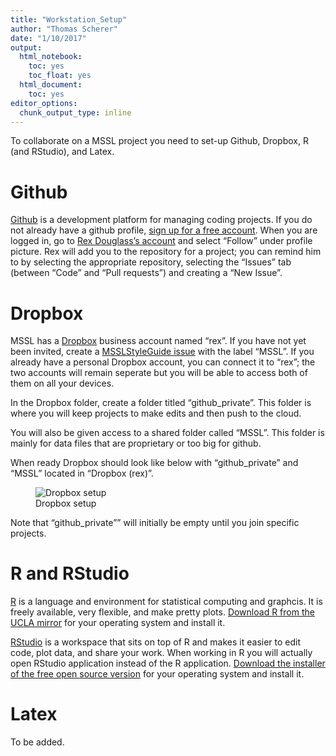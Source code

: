 ```yaml
---
title: "Workstation_Setup"
author: "Thomas Scherer"
date: "1/10/2017"
output:
  html_notebook:
    toc: yes
    toc_float: yes
  html_document:
    toc: yes
editor_options:
  chunk_output_type: inline
---
```

<style>
    body .main-container {
        max-width: 100%;
    }
</style>



To collaborate on a MSSL project you need to set-up Github, Dropbox, R (and RStudio), and Latex.

# Github

[Github](https://github.com/) is a development platform for managing coding projects. If you do not already have a github profile, [sign up for a free account](https://github.com/). When you are logged in, go to [Rex Douglass's account](https://github.com/rexdouglass) and select "Follow" under profile picture. Rex will add you to the repository for a project; you can remind him to by selecting the appropriate repository, selecting the "Issues" tab (between "Code" and "Pull requests") and creating a "New Issue".

# Dropbox

MSSL has a [Dropbox](https://www.dropbox.com) business account named "rex". If you have not yet been invited, create a [MSSLStyleGuide issue](https://github.com/rexdouglass/MSSLStyleGuide/issues) with the label "MSSL". If you already have a personal Dropbox account, you can connect it to "rex"; the two accounts will remain seperate but you will be able to access both of them on all your devices.

In the Dropbox folder, create a folder titled "github_private". This folder is where you will keep projects to make edits and then push to the cloud. 

You will also be given access to a shared folder called "MSSL". This folder is mainly for data files that are proprietary or too big for github. 

When ready Dropbox should look like below with "github_private" and "MSSL" located in "Dropbox (rex)". 

![Dropbox setup](../paper/figure/dropbox.png)

Note that "github_private"" will initially be empty until you join specific projects.

# R and RStudio

[R](https://www.r-project.org/) is a language and environment for statistical computing and graphcis. It is freely available, very flexible, and make pretty plots. [Download R from the UCLA mirror](http://cran.stat.ucla.edu/) for your operating system and install it.

[RStudio](https://www.rstudio.com/) is a workspace that sits on top of R and makes it easier to edit code, plot data, and share your work. When working in R you will actually open RStudio application instead of the R application. [Download the installer of the free open source version](https://www.rstudio.com/products/rstudio/download/) for your operating system and install it. 

# Latex

To be added.

